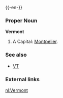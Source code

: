 {{wikipedia}}
{{-en-}}

===Proper Noun===
'''Vermont'''
#A {{USstate}}  Capital: [[Montpelier]].
===See also===
*[[VT]]
===External links===
{{pedialite}}

[[nl:Vermont]]